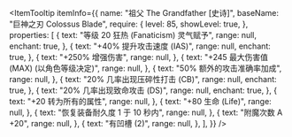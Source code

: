 
<ItemTooltip
  itemInfo={{
    name: "祖父 The Grandfather [史诗]",
    baseName: "巨神之刃 Colossus Blade",
    require: {
      level: 85,
      showLevel: true,
    },
    properties: [
      {
        text: "等级 20 狂热 (Fanaticism) 灵气赋予",
        range: null,
        enchant: true,
      },
      {
        text: "+40% 提升攻击速度 (IAS)",
        range: null,
        enchant: true,
      },
      {
        text: "+250% 增强伤害",
        range: null,
      },
      {
        text: "+245 最大伤害值 (MAX) (以角色等级决定)",
        range: null,
      },
      {
        text: "50% 额外的攻击准确率加成",
        range: null,
      },
      {
        text: "20% 几率出现压碎性打击 (CB)",
        range: null,
        enchant: true,
      },
      {
        text: "20% 几率出现致命攻击 (DS)",
        range: null,
        enchant: true,
      },
      {
        text: "+20 转为所有的属性",
        range: null,
      },
      {
        text: "+80 生命 (Life)",
        range: null,
      },
      {
        text: "恢复装备耐久度 1 于 10 秒内",
        range: null,
      },
      {
        text: "附魔次数 A +20",
        range: null,
      },
      {
        text: "有凹槽 (2)",
        range: null,
      },
    ],
  }}
/>
